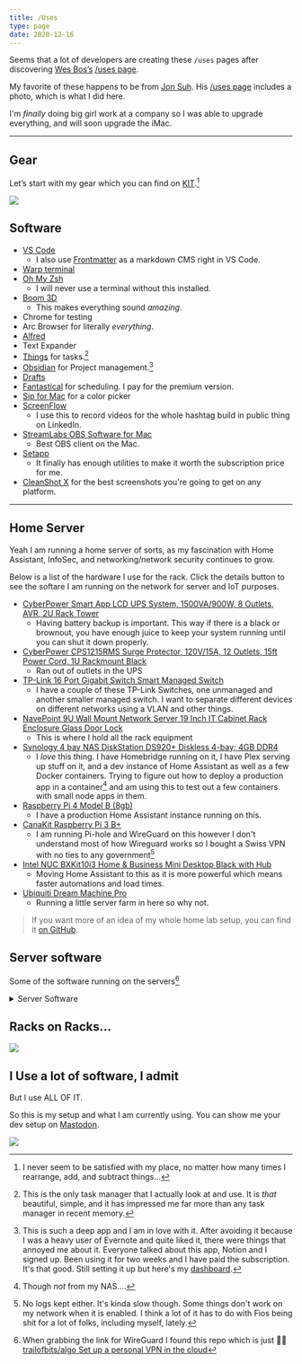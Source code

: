 ```yaml
---
title: /Uses
type: page
date: 2020-12-16
---
```


Seems that a lot of developers are creating these `/uses` pages after discovering [Wes Bos’s](https://twitter.com/wesbos) [/uses page](http://wesbos.com/uses).

My favorite of these happens to be from [Jon Suh](https://twitter.com/jonsuh). His [/uses page](https://jonsuh.com/uses/) includes a photo, which is what I did here.

I'm _finally_ doing big girl work at a company so I was able to upgrade everything, and will soon upgrade the iMac.

---

## Gear

Let’s start with my gear which you can find on [KIT](https://kit.co/tiffanywhite/my-office).[^1]

![](https://res.cloudinary.com/twhiteblog/image/upload/v1639727081/desk-setup_g7xzrm.webp)

## Software

- [VS Code](https://code.visualstudio.com/)
  - I also use [Frontmatter](https://frontmatter.codes) as a markdown CMS right in VS Code.
- [Warp terminal](https://www.warp.dev/)
- [Oh My Zsh](https://github.com/robbyrussell/oh-my-zsh)
  - I will never use a terminal without this installed.
- [Boom 3D](http://www.globaldelight.com/boom3d/index.php)
  - This makes everything sound *amazing*.
- Chrome for testing
- Arc Browser for literally *everything*.
- [Alfred](https://www.alfredapp.com)
- Text Expander
- [Things](https://todosit.com) for tasks.[^2]
- [Obsidian](https://obsidian.md) for Project management.[^3]
- [Drafts](https://getdrafts.com/)
- [Fantastical](https://flexibits.com/fantastical) for scheduling. I pay for the premium version.
- [Sip for Mac](https://sipapp.io/) for a color picker
- [ScreenFlow](https://www.telestream.net/screenflow/overview.htm)
  - I use this to record videos for the whole hashtag build in public thing on LinkedIn.
- [StreamLabs OBS Software for Mac](https://streamlabs.com/)
  - Best OBS client on the Mac.
- [Setapp](https://setapp.com/)
  - It finally has enough utilities to make it worth the subscription price for me.
- [CleanShot X](https://cleanshot.com/) for the best screenshots you're going to get on any platform.

<hr />

## Home Server
Yeah I am running a home server of sorts, as my fascination with Home Assistant, InfoSec, and networking/network security continues to grow.

Below is a list of the hardware I use for the rack. Click the details button to see the softare I am running on the network for server and IoT purposes.

- [CyberPower Smart App LCD UPS System, 1500VA/900W, 8 Outlets, AVR, 2U Rack Tower](https://www.amazon.com/gp/product/B00HDODQYS?psc=1)
  - Having battery backup is important. This way if there is a black or brownout, you have enough juice to keep your system running until you can shut it down properly.
- [CyberPower CPS1215RMS Surge Protector, 120V/15A, 12 Outlets, 15ft Power Cord, 1U Rackmount Black](https://www.amazon.com/gp/product/B00077INZU?psc=1)
  - Ran out of outlets in the UPS
- [TP-Link 16 Port Gigabit Switch Smart Managed Switch](https://www.amazon.com/gp/product/B0797KPRPK?psc=1)
  - I have a couple of these TP-Link Switches, one unmanaged and another smaller managed switch. I want to separate different devices on different networks using a VLAN and other things.
- [NavePoint 9U Wall Mount Network Server 19 Inch IT Cabinet Rack Enclosure Glass Door Lock](https://www.amazon.com/NavePoint-Network-Server-Cabinet-Enclosure/dp/B01FKOW4LS/144-7175663-3493110?psc=1)
  - This is where I hold all the rack equipment
- [Synology 4 bay NAS DiskStation DS920+ Diskless 4-bay; 4GB DDR4](https://www.amazon.com/gp/product/B087Z34F3R?psc=1)
  - I *love* this thing. I have Homebridge running on it, I have Plex serving up stuff on it, and a dev instance of Home Assistant as well as a few Docker containers. Trying to figure out how to deploy a production app in a container[^4] and am using this to test out a few containers with small node apps in them.
- [Raspberry Pi 4 Model B (8gb)](https://www.amazon.com/gp/product/B08R87H4RR?psc=1)
  - I have a production Home Assistant instance running on this.
- [CanaKit Raspberry Pi 3 B+](https://www.amazon.com/CanaKit-Raspberry-Premium-Clear-Supply/dp/B07BC7BMHY)
  - I am running Pi-hole and WireGuard on this however I don't understand most of how Wireguard works so I bought a Swiss VPN with no ties to any government[^5]
- [Intel NUC BXKit10i3 Home & Business Mini Desktop Black with Hub](https://www.amazon.com/gp/product/B09DCZQFF2?psc=1)
  - Moving Home Assistant to this as it is more powerful which means faster automations and load times.
- [Ubiquiti Dream Machine Pro](https://store.ui.com/collections/unifi-network-unifi-os-consoles/products/udm-pro)
  - Running a little server farm in here so why not.

> If you want more of an idea of my whole home lab setup, you can find it [on GitHub](https://homelab.tifflabs.org).


## Server software
Some of the software running on the servers[^6]

<details>
  <summary>Server Software</summary>
    <ul>
      <li><a href="https://www.proxmox.com/en/downloads/category/iso-images-pve/">Proxmox</a></li>
      <li><a href="https://ubuntu.com/download/server">Ubuntu Server</a></li>
      <li><a href="https://www.docker.com/">Docker</a></li>
      <li><a href="https://k3s.io/">k3s</a></li>
      <li><a href="https://www.home-assistant.io/">Home Assistant</a></li>
      <li><a href="https://tailscale.com/">Tailscale</a></li>
      <li><a href="https://store.ui.com/collections/unifi-network-unifi-os-consoles/products/udm-pro/">UniFi OS</a></li>
    </ul>
</details>


## Racks on Racks...

![](https://res.cloudinary.com/twhiteblog/image/upload/c_scale,w_2359/v1639727091/IMG_8931_buplou.webp)


## I Use a lot of software, I admit

But I use ALL OF IT.

So this is my setup and what I am currently using. You can show me your dev setup on [Mastodon](https://hachyderm.io/@tiff).

![](https://res.cloudinary.com/twhiteblog/image/upload/c_scale,w_2082/v1639727371/IMG_8912_fwaqjh.jpg)

[^1]: I never seem to be satisfied with my place, no matter how many times I rearrange, add, and subtract things...
[^2]: This is the only task manager that I actually look at and use. It is _that_ beautiful, simple, and it has impressed me far more than any task manager in recent memory.
[^3]: This is such a deep app and I am in love with it. After avoiding it because I was a heavy user of Evernote and quite liked it, there were things that annoyed me about it. Everyone talked about this app, Notion and I signed up. Been using it for two weeks and I have paid the subscription. It's that good. Still setting it up but here's my [dashboard](http://trw.im/dash).
[^4]: Though *not* from my NAS....
[^5]: No logs kept either. It's kinda slow though. Some things don't work on my network when it is enabled. I think a lot of it has to do with Fios being shit for a lot of folks, including myself, lately.
[^6]: When grabbing the link for WireGuard I found this repo which is just 🤌🏽 [trailofbits/algo Set up a personal VPN in the cloud](https://github.com/trailofbits/algo)

